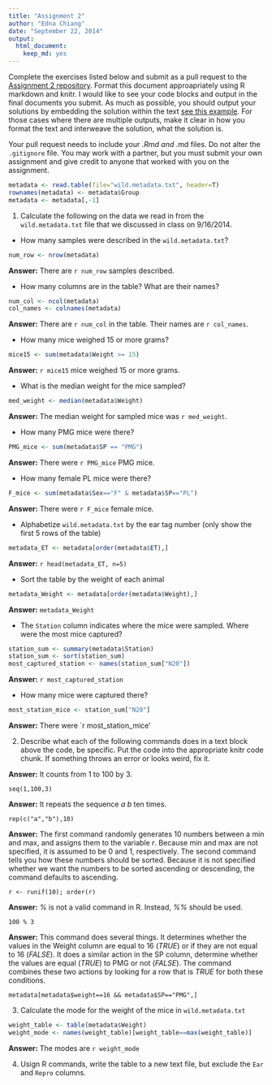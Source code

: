 ```yaml
---
title: "Assignment 2"
author: "Edna Chiang"
date: "September 22, 2014"
output:
  html_document:
    keep_md: yes
---
```


Complete the exercises listed below and submit as a pull request to the [Assignment 2 repository](http://www.github.com/microbialinformatics/assignment02).  Format this document approapriately using R markdown and knitr. I would like to see your code blocks and output in the final documents you submit. As much as possible, you should output your solutions by embedding the solution within the text [see this example](https://github.com/microbialinformatics/assignment02/blob/master/example.Rmd). For those cases where there are multiple outputs, make it clear in how you format the text and interweave the solution, what the solution is.

Your pull request needs to include your *.Rmd and *.md files. Do not alter the `.gitignore` file. You may work with a partner, but you must submit your own assignment and give credit to anyone that worked with you on the assignment.

```r
metadata <- read.table(file="wild.metadata.txt", header=T)
rownames(metadata) <- metadata$Group
metadata <- metadata[,-1]
```

1.  Calculate the following on the data we read in from the `wild.metadata.txt` file that we discussed in class on 9/16/2014.

  * How many samples were described in the `wild.metadata.txt`?
  
  ```r
  num_row <- nrow(metadata)
  ```
  
  **Answer:** There are `r num_row` samples described.
  
  
  * How many columns are in the table? What are their names?
  
  
  ```r
  num_col <- ncol(metadata)
  col_names <- colnames(metadata)
  ```
  
  **Answer:** There are `r num_col` in the table. Their names are `r col_names`.
  
  
  * How many mice weighed 15 or more grams?
  
  ```r
  mice15 <- sum(metadata$Weight >= 15)
  ```
  
  **Answer:** `r mice15` mice weighed 15 or more grams.
  
  
  * What is the median weight for the mice sampled?
  
  ```r
  med_weight <- median(metadata$Weight)
  ```
  
  **Answer:** The median weight for sampled mice was `r med_weight`.
  
  
  * How many PMG mice were there?
  
  ```r
  PMG_mice <- sum(metadata$SP == "PMG")
  ```
  
  **Answer:** There were `r PMG_mice` PMG mice.
  
  
  * How many female PL mice were there?
  
  ```r
  F_mice <- sum(metadata$Sex=="F" & metadata$SP=="PL")
  ```
  
  **Answer:** There were `r F_mice` female mice.
  
  
  * Alphabetize `wild.metadata.txt` by the ear tag number (only show the first 5 rows of the table)
  
  ```r
  metadata_ET <- metadata[order(metadata$ET),]
  ```
  
  **Answer:** `r head(metadata_ET, n=5)`
  
  
  * Sort the table by the weight of each animal
  
  ```r
  metadata_Weight <- metadata[order(metadata$Weight),]
  ```
  
  **Answer:** `metadata_Weight`
  
  
  * The `Station` column indicates where the mice were sampled. Where were the most mice captured?
  
  ```r
  station_sum <- summary(metadata$Station)
  station_sum <- sort(station_sum)
  most_captured_station <- names(station_sum["N20"])
  ```
  
  **Answer:** `r most_captured_station`
  
  
  * How many mice were captured there?
  
  ```r
  most_station_mice <- station_sum["N20"]
  ```
  
  **Answer:** There were `r most_station_mice'


2.	Describe what each of the following commands does in a text block above the code, be specific. Put the code into the appropriate knitr code chunk. If something throws an error or looks weird, fix it.


**Answer:** It counts from 1 to 100 by 3.


```
seq(1,100,3)
```



**Answer:** It repeats the sequence *a b* ten times.


```
rep(c("a","b"),10)
```




**Answer:** The first command randomly generates 10 numbers between a min and max, and assigns them to the variable *r*. Because min and max are not specified, it is assumed to be 0 and 1, respectively. The second command tells you how these numbers should be sorted. Because it is not specified whether we want the numbers to be sorted ascending or descending, the command defaults to ascending.

```
r <- runif(10); order(r)
```



**Answer:** *%* is not a valid command in R. Instead, *%%* should be used.

```
100 % 3
```

**Answer:** This command does several things. It determines whether the values in the Weight column are equal to 16 (*TRUE*) or if they are not equal to 16 (*FALSE*). It does a similar action in the SP column, determine whether the values are equal (*TRUE*) to PMG or not (*FALSE*). The command combines these two actions by looking for a row that is *TRUE* for both these conditions.

```
metadata[metadata$weight==16 && metadata$SP=="PMG",]
```


3.	Calculate the mode for the weight of the mice in `wild.metadata.txt`

```r
weight_table <- table(metadata$Weight)
weight_mode <- names(weight_table)[weight_table==max(weight_table)]
```

**Answer:** The modes are `r weight_mode`


4.	Usign R commands, write the table to a new text file, but exclude the `Ear` and `Repro` columns.

